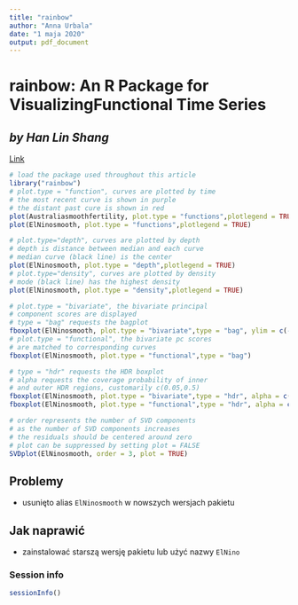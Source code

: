```yaml
---
title: "rainbow"
author: "Anna Urbala"
date: "1 maja 2020"
output: pdf_document
---
```


# rainbow: An R Package for VisualizingFunctional Time Series
## *by Han Lin Shang*
[Link](https://journal.r-project.org/archive/2011/RJ-2011-019/RJ-2011-019.pdf)

```r
# load the package used throughout this article
library("rainbow")
# plot.type = "function", curves are plotted by time
# the most recent curve is shown in purple
# the distant past cure is shown in red
plot(Australiasmoothfertility, plot.type = "functions",plotlegend = TRUE)
plot(ElNinosmooth, plot.type = "functions",plotlegend = TRUE)
```

```r
# plot.type="depth", curves are plotted by depth
# depth is distance between median and each curve
# median curve (black line) is the center
plot(ElNinosmooth, plot.type = "depth",plotlegend = TRUE)
# plot.type="density", curves are plotted by density
# mode (black line) has the highest density
plot(ElNinosmooth, plot.type = "density",plotlegend = TRUE)
```

```r
# plot.type = "bivariate", the bivariate principal
# component scores are displayed
# type = "bag" requests the bagplot
fboxplot(ElNinosmooth, plot.type = "bivariate",type = "bag", ylim = c(-10, 20), xlim = c(-10, 20))
# plot.type = "functional", the bivariate pc scores
# are matched to corresponding curves
fboxplot(ElNinosmooth, plot.type = "functional",type = "bag")
```

```r
# type = "hdr" requests the HDR boxplot
# alpha requests the coverage probability of inner
# and outer HDR regions, customarily c(0.05,0.5)
fboxplot(ElNinosmooth, plot.type = "bivariate",type = "hdr", alpha = c(0.07,0.5),ylim = c(-10,20), xlim = c(-10,20))
fboxplot(ElNinosmooth, plot.type = "functional",type = "hdr", alpha = c(0.07,0.5))
```

```r
# order represents the number of SVD components
# as the number of SVD components increases
# the residuals should be centered around zero
# plot can be suppressed by setting plot = FALSE
SVDplot(ElNinosmooth, order = 3, plot = TRUE)
```

## Problemy 
- usunięto alias `ElNinosmooth` w nowszych wersjach pakietu

## Jak naprawić
- zainstalować starszą wersję pakietu lub użyć nazwy `ElNino`

### Session info
```r
sessionInfo()
```